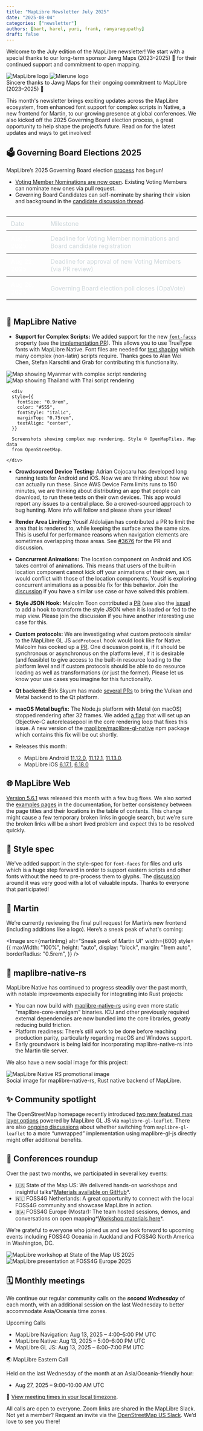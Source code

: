 ```yaml
---
title: "MapLibre Newsletter July 2025"
date: "2025-08-04"
categories: ["newsletter"]
authors: [bart, harel, yuri, frank, ramyaragupathy]
draft: false
---
```



Welcome to the July edition of the MapLibre newsletter! We start with a special thanks to our long-term sponsor Jawg Maps (2023–2025) 🙏 for their continued support and commitment to open mapping.

<div
  style={{
    backgroundColor: "white",
    padding: "2rem",
    border: "10px solid #cfd8dc",
    borderRadius: "0",
    marginBottom: "3rem",
    display: "flex",
    justifyContent: "center",
    alignItems: "center",
    gap: "2rem",
    flexWrap: "nowrap",
    overflow: "hidden",
    flexDirection: "column",
  }}
>
  <div
    style={{
      display: "flex",
      justifyContent: "center",
      alignItems: "center",
      gap: "2rem",
      flexWrap: "nowrap",
      width: "100%",
    }}
  >
    <Image
      src={maplibreLogo}
      alt="MapLibre logo"
      style={{
        width: "40%",
        maxWidth: "300px",
        height: "auto",
        objectFit: "contain",
      }}
    />
    <Image
      src={jawgmapsLogo}
      alt="Mierune logo"
      style={{
        width: "40%",
        maxWidth: "330px",
        height: "auto",
        objectFit: "contain",
      }}
    />
  </div>
  <div
    style={{
      marginTop: "1rem",
      fontSize: "1rem",
      textAlign: "center",
      color: "#263238",
      fontStyle: "italic",
    }}
  >
    Sincere thanks to Jawg Maps for their ongoing commitment to MapLibre
    (2023–2025) 🙌
  </div>
</div>

This month's newsletter brings exciting updates across the MapLibre ecosystem, from enhanced font support for complex scripts in Native, a new frontend for Martin, to our growing presence at global conferences. We also kicked off the 2025 Governing Board election process, a great opportunity to help shape the project’s future. Read on for the latest updates and ways to get involved!

## 🗳️ Governing Board Elections 2025

MapLibre’s 2025 Governing Board election [process](https://github.com/maplibre/maplibre/issues/447) has begun!

- [Voting Member Nominations are now open](https://github.com/maplibre/maplibre/issues/446). Existing Voting Members can nominate new ones via pull request.
- Governing Board Candidates can self-nominate by sharing their vision and background in the [candidate discussion thread](https://github.com/maplibre/maplibre/discussions/445).

<div style="overflow-x: auto; margin-top: 1rem; margin-bottom: 1.5rem;">
  <table style="width: 100%; border-collapse: collapse; min-width: 400px;">
    <thead>
      <tr>
        <th style="text-align: left; padding: 8px 12px; font-weight: 500; color: #cfd8dc;">
          Date
        </th>
        <th style="text-align: left; padding: 8px 12px; font-weight: 500; color: #cfd8dc;">
          Milestone
        </th>
      </tr>
    </thead>
    <tbody>
      <tr style="border-top: 1px solid #444;">
        <td style="padding: 10px 12px; font-weight: 600; color: #fff;">
          Aug 15, 2025
        </td>
        <td style="padding: 10px 12px; color: #cfd8dc;">
          Deadline for Voting Member nominations and Board candidate
          registration
        </td>
      </tr>
      <tr style="border-top: 1px solid #444;">
        <td style="padding: 10px 12px; font-weight: 600; color: #fff;">
          Aug 22, 2025
        </td>
        <td style="padding: 10px 12px; color: #cfd8dc;">
          Deadline for approval of new Voting Members (via PR review)
        </td>
      </tr>
      <tr style="border-top: 1px solid #444;">
        <td style="padding: 10px 12px; font-weight: 600; color: #fff;">
          Aug 29, 2025
        </td>
        <td style="padding: 10px 12px; color: #cfd8dc;">
          Governing Board election poll closes (OpaVote)
        </td>
      </tr>
    </tbody>
  </table>
</div>

## 📱 MapLibre Native

- **Support for Complex Scripts:** We added support for the new [`font-faces`](https://maplibre.org/maplibre-style-spec/font-faces/) property (see the [implementation PR](https://github.com/maplibre/maplibre-native/pull/3611)). This allows you to use TrueType fonts with MapLibre Native. Font files are needed for [text shaping](https://en.wikipedia.org/wiki/Text_shaping) which many complex (non-latin) scripts require. Thanks goes to Alan Wei Chen, Stefan Karschti and Grab for contributing this functionality.

<div
  style={{
    display: "flex",
    flexDirection: "column",
    alignItems: "center",
    justifyContent: "center",
    marginBottom: "1rem",
  }} >
  <div
    style={{
      display: "flex",
      flexWrap: "wrap",
      justifyContent: "center",
      alignItems: "flex-start",
      gap: "1rem",
    }}
  >
    <Image
      src={myanmarImg}
      alt="Map showing Myanmar with complex script rendering"
      style={{
        maxWidth: "300px",
        width: "100%",
        height: "auto",
        flex: "1 1 300px",
      }}
    />
    <Image
      src={thaiImg}
      alt="Map showing Thailand with Thai script rendering"
      style={{
        maxWidth: "300px",
        width: "100%",
        height: "auto",
        flex: "1 1 300px",
      }}
    />
  </div>

      <div
      style={{
        fontSize: "0.9rem",
        color: "#555",
        fontStyle: "italic",
        marginTop: "0.75rem",
        textAlign: "center",
      }}

>

      Screenshots showing complex map rendering. Style © OpenMapTiles. Map data
      from OpenStreetMap.

    </div>

</div>

- **Crowdsourced Device Testing:** Adrian Cojocaru has developed long running tests for Android and iOS. Now we are thinking about how we can actually run these. Since AWS Device Farm limits runs to 150 minutes, we are thinking about distributing an app that people can download, to run these tests on their own devices. This app would report any issues to a central place. So a crowed-sourced approach to bug hunting. More info will follow and please share your ideas!

- **Render Area Limiting:** Yousif Aldolaijan has contributed a PR to limit the area that is rendered to, while keeping the surface area the same size. This is useful for performance reasons when navigation elements are sometimes overlapping those areas. See [#3676](https://github.com/maplibre/maplibre-native/pull/3676) for the PR and discussion.

- **Concrurrent Animations:** The location component on Android and iOS takes control of animations. This means that users of the built-in location component cannot kick off your animations of their own, as it would conflict with those of the location components. Yousif is exploring concurrent animations as a possible fix for this behavior. Join the [discussion](https://github.com/maplibre/maplibre-native/issues/3667) if you have a similar use case or have solved this problem.

- **Style JSON Hook:** Malcolm Toon contributed a [PR](https://github.com/maplibre/maplibre-native/pull/3662) (see also the [issue](https://github.com/maplibre/maplibre-native/issues/3663)) to add a hook to transform the style JSON when it is loaded or fed to the map view. Please join the discussion if you have another interesting use case for this.

- **Custom protocols:** We are investigating what custom protocols similar to the MapLibre GL JS `addProtocol` hook would look like for Native. Malcolm has cooked up a [PR](https://github.com/maplibre/maplibre-native/pull/3665). One discussion point is, if it should be synchronous or asynchronous on the platform level, if it is desirable (and feasible) to give access to the built-in resource loading to the platform level and if custom protocols should be able to do resource loading as well as transformations (or just the former). Please let us know your use cases you imagine for this functionality.

- **Qt backend:** Birk Skyum has made [several PRs](https://github.com/maplibre/maplibre-native-qt/pull/216) to bring the Vulkan and Metal backend to the Qt platform.

- **macOS Metal bugfix:** The Node.js platform with Metal (on macOS) stopped rendering after 32 frames. We added [a flag](https://github.com/maplibre/maplibre-native/pull/3673) that will set up an Objective-C autoreleasepool in the core rendering loop that fixes this issue. A new version of the [maplibre/maplibre-gl-native](https://www.npmjs.com/package/@maplibre/maplibre-gl-native) npm package which contains this fix will be out shortly.

- Releases this month:
  - MapLibre Android [11.12.0](https://github.com/maplibre/maplibre-native/releases/tag/android-v11.12.0), [11.12.1](https://github.com/maplibre/maplibre-native/releases/tag/android-v11.12.1), [11.13.0](https://github.com/maplibre/maplibre-native/releases/tag/android-v11.13.0).
  - MapLibre iOS [6.17.1](https://github.com/maplibre/maplibre-native/releases/tag/ios-v6.17.1), [6.18.0](https://github.com/maplibre/maplibre-native/releases/tag/ios-v6.18.0)

## 🌐 MapLibre Web

[Version 5.6.1](https://github.com/maplibre/maplibre-gl-js/releases/tag/v5.6.1) was released this month with a few bug fixes.
We also sorted the [examples pages](https://maplibre.org/maplibre-gl-js/docs/examples/) in the documentation, for better consistency between the page titles and their locations in the table of contents.
This change might cause a few temporary broken links in google search, but we're sure the broken links will be a short lived problem and expect this to be resolved quickly.

## 📝 Style spec

We've added support in the style-spec for `font-faces` for files and urls which is a huge step forward in order to support eastern scripts and other fonts without the need to pre-process them to glyphs.
The [discussion](https://github.com/maplibre/maplibre-style-spec/pull/1204) around it was very good with a lot of valuable inputs. Thanks to everyone that participated!

## 🧩 Martin

We’re currently reviewing the final pull request for Martin’s new frontend (including additions like a logo).
Here’s a sneak peak of what's coming:

<Image
  src={martinImg}
  alt="Sneak peek of Martin UI"
  width={600}
  style={{
    maxWidth: "100%",
    height: "auto",
    display: "block",
    margin: "1rem auto",
    borderRadius: "0.5rem",
  }}
/>

## 🦀 maplibre-native-rs

MapLibre Native has continued to progress steadily over the past month, with notable improvements especially for integrating into Rust projects:

- You can now build with [maplibre-native-rs](https://github.com/maplibre/maplibre-native-rs) using even more static "maplibre-core-amalgam" binaries. ICU and other previously required external dependencies are now bundled into the core libraries, greatly reducing build friction.
- Platform readiness: There’s still work to be done before reaching production parity, particularly regarding macOS and Windows support.
- Early groundwork is being laid for incorporating maplibre-native-rs into the Martin tile server.

We also have a new social image for this project:

<div
  style={{
    display: "flex",
    flexDirection: "column",
    alignItems: "center",
    justifyContent: "center",
    marginBottom: "1.5rem",
  }}
>
  <Image
    src={nativeRsSocialImg}
    alt="MapLibre Native RS promotional image"
    width={500}
    style={{
      maxWidth: "100%",
      height: "auto",
      display: "block",
      borderRadius: "0.5rem",
    }}
  />
  <div style={{ textAlign: "center", marginTop: "0.5rem" }}>
    <span style={{ color: "#555", fontStyle: "italic", fontSize: "0.9rem" }}>
      Social image for maplibre-native-rs, Rust native backend of MapLibre.
    </span>
  </div>
</div>

## ✨ Community spotlight

The OpenStreetMap homepage recently introduced [two new featured map layer options](https://blog.openstreetmap.org/2025/07/22/vector-tiles-are-deployed-on-openstreetmap-org/) powered by MapLibre GL JS via `maplibre-gl-leaflet`. There are also [ongoing discussions](https://github.com/openstreetmap/openstreetmap-website/issues/6234) about whether switching from `maplibre-gl-leaflet` to a more “unwrapped” implementation using maplibre-gl-js directly might offer additional benefits.

## 👥 Conferences roundup

Over the past two months, we participated in several key events:

- 🇺🇸 State of the Map US: We delivered hands-on workshops and insightful talks*[Materials available on GitHub](https://github.com/maplibre/workshop/tree/sotmus-2025)*.
- 🇳🇱 FOSS4G Netherlands: A great opportunity to connect with the local FOSS4G community and showcase MapLibre in action.
- 🇧🇦 FOSS4G Europe (Mostar): The team hosted sessions, demos, and conversations on open mapping*[Workshop materials here](https://github.com/maplibre/workshop/tree/foss4g-eu-2025)*.

We’re grateful to everyone who joined us and we look forward to upcoming events including FOSS4G Oceania in Auckland and FOSS4G North America in Washington, DC.

<div
  style={{
    display: "flex",
    flexWrap: "wrap",
    justifyContent: "center",
    alignItems: "flex-start",
    gap: "1rem",
    margin: "1.5rem 0",
  }}
>
  <Image
    src={sotmusImg}
    alt="MapLibre workshop at State of the Map US 2025"
    style={{
      width: "100%",
      maxWidth: "360px",
      height: "auto",
      flex: "1 1 300px",
      borderRadius: "0.5rem",
    }}
  />
  <Image
    src={foss4gImg}
    alt="MapLibre presentation at FOSS4G Europe 2025"
    style={{
      width: "100%",
      maxWidth: "360px",
      height: "auto",
      flex: "1 1 300px",
      borderRadius: "0.5rem",
    }}
  />
</div>

## 🗓️ Monthly meetings

We continue our regular community calls on the _**second Wednesday**_ of each month, with an additional session on the last Wednesday to better accommodate Asia/Oceania time zones.

Upcoming Calls

- MapLibre Navigation: Aug 13, 2025 – 4:00–5:00 PM UTC
- MapLibre Native: Aug 13, 2025 – 5:00–6:00 PM UTC
- MapLibre GL JS: Aug 13, 2025 – 6:00–7:00 PM UTC

🌏 MapLibre Eastern Call

Held on the last Wednesday of the month at an Asia/Oceania-friendly hour:

- Aug 27, 2025 – 9:00–10:00 AM UTC

🔗 [View meeting times in your local timezone](https://notime.zone/OWoGsA3EsL3_J).

All calls are open to everyone. Zoom links are shared in the MapLibre Slack.
Not yet a member? Request an invite via the [OpenStreetMap US Slack](https://slack.openstreetmap.us/).
We’d love to see you there!
